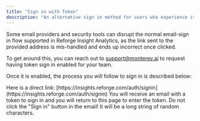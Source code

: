 ```yaml
---
title: "Sign in with Token"
description: "An alternative sign in method for users who experience issues with the Sign in button in emails"
---
```


Some email providers and security tools can disrupt the normal email-sign in flow supported in Reforge Insight Analytics, as the link sent to the provided address is mis-handled and ends up incorrect once clicked.

To get around this, you can reach out to [support@monterey.ai](mailto:support@monterey.ai) to request having token sign in enabled for your team.

Once it is enabled, the process you will follow to sign in is described below:

<Steps>
  <Steps title="Navigate to the Sign In page">
    Here is a direct link:
    [https://insights.reforge.com/auth/signin](https://insights.reforge.com/auth/signin)
  </Steps>
  <Steps title="Enter your email address" />
  <Steps title="Leave the page open after submitting your email address">
    You will receive an email with a token to sign in and you will return to
    this page to enter the token.
  </Steps>
  <Steps title="Go to your email and find the email from Reforge Insight Analytics">
    Do not click the "Sign in" button in the email!
  </Steps>
  <Steps title="Copy the token from the bottom of the email">
    It will be a long string of random characters.
  </Steps>
  <Steps title="Return to the page left open on Reforge Insight Analytics" />
  <Steps title="Paste the token into the field" />
  <Steps title="Click the 'Sign in' button" />
  <Steps title="You will be signed in and redirected to the app!" />
</Steps>

